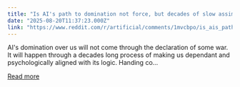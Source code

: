 ```yaml
---
title: "Is AI's path to domination not force, but decades of slow assimilation?"
date: "2025-08-20T11:37:23.000Z"
link: "https://www.reddit.com/r/artificial/comments/1mvcbpo/is_ais_path_to_domination_not_force_but_decades/"
---
```


AI's domination over us will not come through the declaration of some war. 
 It will happen through a decades long process of making us dependant and psychologically aligned with its logic. Handing co...

[Read more](https://www.reddit.com/r/artificial/comments/1mvcbpo/is_ais_path_to_domination_not_force_but_decades/)
